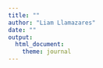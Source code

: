 ```yaml
--- 
title: "" 
author: "Liam Llamazares"
date: ""
output: 
  html_document:
    theme: journal
---
```


